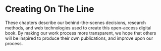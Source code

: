 # Creating On The Line {#creating}

These chapters describe our behind-the-scenes decisions, research methods, and web technologies used to create this open-access digital book. By making our work process more transparent, we hope that others will be inspired to produce their own publications, and improve upon our process.
